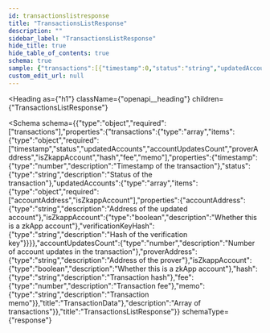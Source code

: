 ```yaml
---
id: transactionslistresponse
title: "TransactionsListResponse"
description: ""
sidebar_label: "TransactionsListResponse"
hide_title: true
hide_table_of_contents: true
schema: true
sample: {"transactions":[{"timestamp":0,"status":"string","updatedAccounts":[{"accountAddress":"string","isZkappAccount":true,"verificationKeyHash":"string"}],"accountUpdatesCount":0,"proverAddress":"string","isZkappAccount":true,"hash":"string","fee":0,"memo":"string"}]}
custom_edit_url: null
---
```



<Heading
  as={"h1"}
  className={"openapi__heading"}
  children={"TransactionsListResponse"}
>
</Heading>





<Schema
  schema={{"type":"object","required":["transactions"],"properties":{"transactions":{"type":"array","items":{"type":"object","required":["timestamp","status","updatedAccounts","accountUpdatesCount","proverAddress","isZkappAccount","hash","fee","memo"],"properties":{"timestamp":{"type":"number","description":"Timestamp of the transaction"},"status":{"type":"string","description":"Status of the transaction"},"updatedAccounts":{"type":"array","items":{"type":"object","required":["accountAddress","isZkappAccount"],"properties":{"accountAddress":{"type":"string","description":"Address of the updated account"},"isZkappAccount":{"type":"boolean","description":"Whether this is a zkApp account"},"verificationKeyHash":{"type":"string","description":"Hash of the verification key"}}}},"accountUpdatesCount":{"type":"number","description":"Number of account updates in the transaction"},"proverAddress":{"type":"string","description":"Address of the prover"},"isZkappAccount":{"type":"boolean","description":"Whether this is a zkApp account"},"hash":{"type":"string","description":"Transaction hash"},"fee":{"type":"number","description":"Transaction fee"},"memo":{"type":"string","description":"Transaction memo"}},"title":"TransactionData"},"description":"Array of transactions"}},"title":"TransactionsListResponse"}}
  schemaType={"response"}
>
  
</Schema>
            